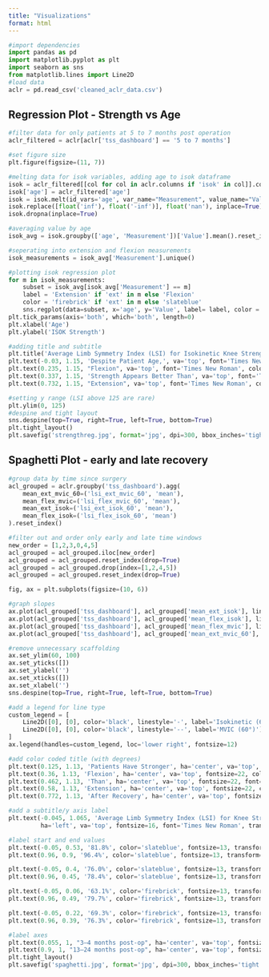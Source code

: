 ```yaml
---
title: "Visualizations"
format: html
---
```

```python
#import dependencies
import pandas as pd
import matplotlib.pyplot as plt
import seaborn as sns
from matplotlib.lines import Line2D
#load data
aclr = pd.read_csv('cleaned_aclr_data.csv')
```


## Regression Plot - Strength vs Age
```python
#filter data for only patients at 5 to 7 months post operation
aclr_filtered = aclr[aclr['tss_dashboard'] == '5 to 7 months']

#set figure size
plt.figure(figsize=(11, 7))

#melting data for isok variables, adding age to isok dataframe
isok = aclr_filtered[[col for col in aclr.columns if 'isok' in col]].copy()
isok['age'] = aclr_filtered['age']
isok = isok.melt(id_vars='age', var_name="Measurement", value_name="Value")
isok.replace([float('inf'), float('-inf')], float('nan'), inplace=True)
isok.dropna(inplace=True)

#averaging value by age
isok_avg = isok.groupby(['age', 'Measurement'])['Value'].mean().reset_index()

#seperating into extension and flexion measurements
isok_measurements = isok_avg['Measurement'].unique()

#plotting isok regression plot
for m in isok_measurements:
    subset = isok_avg[isok_avg['Measurement'] == m]
    label = 'Extension' if 'ext' in m else 'Flexion'
    color = 'firebrick' if 'ext' in m else 'slateblue'
    sns.regplot(data=subset, x='age', y='Value', label= label, color = color, scatter=True)
plt.tick_params(axis='both', which='both', length=0)
plt.xlabel('Age')
plt.ylabel('ISOK Strength')

#adding title and subtitle
plt.title('Average Limb Symmetry Index (LSI) for Isokinetic Knee Strength Test at 60°, 5 to 7 Months Post-Operation',loc = 'left', x = -0.03, family = 'serif', pad = 20, fontsize=13, color='gray')
plt.text(-0.03, 1.15, 'Despite Patient Age,', va='top', font='Times New Roman', fontsize=22, fontweight='bold', transform=plt.gca().transAxes)
plt.text(0.235, 1.15, "Flexion", va='top', font='Times New Roman', color = 'slateblue', fontsize=22, fontweight='bold', transform=plt.gca().transAxes)
plt.text(0.337, 1.15, 'Strength Appears Better Than', va='top', font='Times New Roman', fontsize=22, fontweight='bold', transform=plt.gca().transAxes)
plt.text(0.732, 1.15, "Extension", va='top', font='Times New Roman', color = 'firebrick', fontsize=22, fontweight='bold', transform=plt.gca().transAxes)

#setting y range (LSI above 125 are rare)
plt.ylim(0, 125)
#despine and tight layout
sns.despine(top=True, right=True, left=True, bottom=True)
plt.tight_layout()
plt.savefig('strengthreg.jpg', format='jpg', dpi=300, bbox_inches='tight')
```

## Spaghetti Plot - early and late recovery
```python
#group data by time since surgery
acl_grouped = aclr.groupby('tss_dashboard').agg(
    mean_ext_mvic_60=('lsi_ext_mvic_60', 'mean'),
    mean_flex_mvic=('lsi_flex_mvic_60', 'mean'),
    mean_ext_isok=('lsi_ext_isok_60', 'mean'),
    mean_flex_isok=('lsi_flex_isok_60', 'mean')
).reset_index()

#filter out and order only early and late time windows
new_order = [1,2,3,0,4,5]
acl_grouped = acl_grouped.iloc[new_order]
acl_grouped = acl_grouped.reset_index(drop=True)
acl_grouped = acl_grouped.drop(index=[1,2,4,5])
acl_grouped = acl_grouped.reset_index(drop=True)

fig, ax = plt.subplots(figsize=(10, 6))

#graph slopes
ax.plot(acl_grouped['tss_dashboard'], acl_grouped['mean_ext_isok'], linestyle='-', color='firebrick', label='Extension Isokinetic')
ax.plot(acl_grouped['tss_dashboard'], acl_grouped['mean_flex_isok'], linestyle='-', color='slateblue', label='Flexion Isokinetic')
ax.plot(acl_grouped['tss_dashboard'], acl_grouped['mean_flex_mvic'], linestyle='--', color='slateblue', label='Flexion MVIC')
ax.plot(acl_grouped['tss_dashboard'], acl_grouped['mean_ext_mvic_60'], linestyle='--', color='firebrick', label='Extension MVIC')

#remove unnecessary scaffolding
ax.set_ylim(60, 100)
ax.set_yticks([])
ax.set_ylabel('')
ax.set_xticks([])
ax.set_xlabel('')
sns.despine(top=True, right=True, left=True, bottom=True)

#add a legend for line type
custom_legend = [
    Line2D([0], [0], color='black', linestyle='-', label='Isokinetic (60°/s)'),
    Line2D([0], [0], color='black', linestyle='--', label='MVIC (60°)')
]
ax.legend(handles=custom_legend, loc='lower right', fontsize=12)

#add color coded title (with degrees)
plt.text(0.125, 1.13, 'Patients Have Stronger', ha='center', va='top', fontsize=22, font='Times New Roman', fontweight='bold', transform=ax.transAxes)
plt.text(0.36, 1.13, 'Flexion', ha='center', va='top', fontsize=22, color='slateblue', font='Times New Roman', fontweight='bold', transform=ax.transAxes)
plt.text(0.462, 1.13, 'Than', ha='center', va='top', fontsize=22, font='Times New Roman', fontweight='bold', transform=ax.transAxes)
plt.text(0.58, 1.13, 'Extension', ha='center', va='top', fontsize=22, color='firebrick', font='Times New Roman', fontweight='bold', transform=ax.transAxes)
plt.text(0.772, 1.13, 'After Recovery', ha='center', va='top', fontsize=22, font='Times New Roman', fontweight='bold', transform=ax.transAxes)

#add a subtitle/y axis label
plt.text(-0.045, 1.065, 'Average Limb Symmetry Index (LSI) for Knee Strength Tests at 60°/s',
         ha='left', va='top', fontsize=16, font='Times New Roman', transform=ax.transAxes)

#label start and end values
plt.text(-0.05, 0.53, '81.8%', color='slateblue', fontsize=13, transform=ax.transAxes)
plt.text(0.96, 0.9, '96.4%', color='slateblue', fontsize=13, transform=ax.transAxes)

plt.text(-0.05, 0.4, '76.0%', color='slateblue', fontsize=13, transform=ax.transAxes)
plt.text(0.96, 0.45, '78.4%', color='slateblue', fontsize=13, transform=ax.transAxes)

plt.text(-0.05, 0.06, '63.1%', color='firebrick', fontsize=13, transform=ax.transAxes)
plt.text(0.96, 0.49, '79.7%', color='firebrick', fontsize=13, transform=ax.transAxes)

plt.text(-0.05, 0.22, '69.3%', color='firebrick', fontsize=13, transform=ax.transAxes)
plt.text(0.96, 0.39, '76.3%', color='firebrick', fontsize=13, transform=ax.transAxes)

#label axes
plt.text(0.055, 1, "3–4 months post-op", ha='center', va='top', fontsize=13, transform=ax.transAxes)
plt.text(0.9, 1, "13–24 months post-op", ha='center', va='top', fontsize=13, transform=ax.transAxes)
plt.tight_layout()
plt.savefig('spaghetti.jpg', format='jpg', dpi=300, bbox_inches='tight')
```